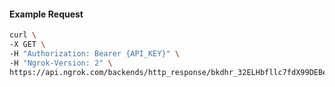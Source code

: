 #### Example Request

```bash
curl \
-X GET \
-H "Authorization: Bearer {API_KEY}" \
-H "Ngrok-Version: 2" \
https://api.ngrok.com/backends/http_response/bkdhr_32ELHbfllc7fdX99DEBe3QekZ6H
```
